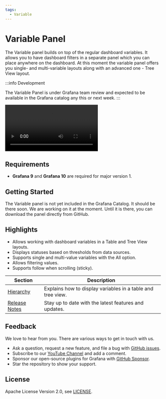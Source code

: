 ```yaml
---
tags:
  - Variable
---
```



# Variable Panel

The Variable panel builds on top of the regular dashboard variables. 
It allows you to have dashboard filters in a separate panel which you can place anywhere on the dashboard.
At this moment the variable panel offers you single- and multi-variable layouts along with an advanced one - Tree View layout. 

:::info Development

The Variable Panel is under Grafana team review and expected to be available in the Grafana catalog any this or next week.
:::

<Video
  src="https://www.youtube.com/embed/mYYtMW9qiPA"
  title="The video demonstrating the Variable panel functionality."
/>

## Requirements

- **Grafana 9** and **Grafana 10** are required for major version 1.

## Getting Started

The Variable panel is not yet included in the Grafana Catalog. It should be there soon. We are working on it at the moment. Until it is there, you can download the panel directly from GitHub.

## Highlights

- Allows working with dashboard variables in a Table and Tree View layouts.
- Displays statuses based on thresholds from data sources.
- Supports single and multi-value variables with the All option.
- Allows filtering values.
- Supports follow when scrolling (sticky).

| Section                   | Description                                                 |
| ------------------------- | ----------------------------------------------------------- |
| [Hierarchy](hierarchys/)   | Explains how to display variables in a table and tree view. |
| [Release Notes](release/) | Stay up to date with the latest features and updates.       |

## Feedback

We love to hear from you. There are various ways to get in touch with us.

- Ask a question, request a new feature, and file a bug with [GitHub issues](https://github.com/volkovlabs/volkovlabs-variable-panel/issues/new/choose).
- Subscribe to our [YouTube Channel](https://www.youtube.com/@volkovlabs) and add a comment.
- Sponsor our open-source plugins for Grafana with [GitHub Sponsor](https://github.com/sponsors/VolkovLabs).
- Star the repository to show your support.

## License

Apache License Version 2.0, see [LICENSE](https://github.com/volkovlabs/volkovlabs-variable-panel/blob/main/LICENSE).
